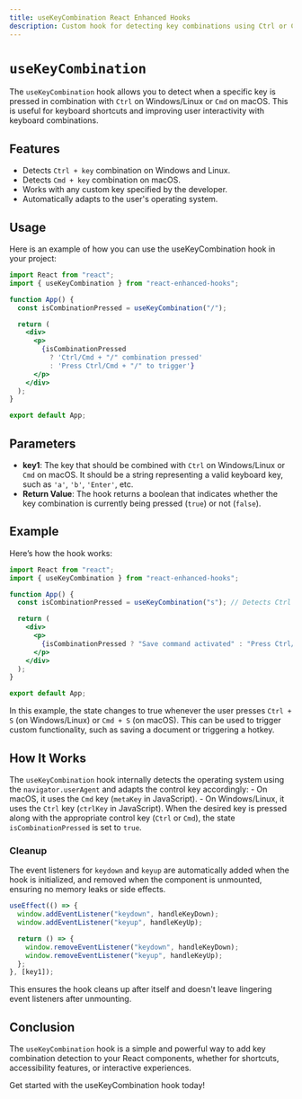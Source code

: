 ```yaml
---
title: useKeyCombination React Enhanced Hooks
description: Custom hook for detecting key combinations using Ctrl or Cmd on different operating systems.
---
```


# `useKeyCombination`

The `useKeyCombination` hook allows you to detect when a specific key is pressed in combination with `Ctrl` on Windows/Linux or `Cmd` on macOS. This is useful for keyboard shortcuts and improving user interactivity with keyboard combinations.

## Features

- Detects `Ctrl + key` combination on Windows and Linux.
- Detects `Cmd + key` combination on macOS.
- Works with any custom key specified by the developer.
- Automatically adapts to the user's operating system.

## Usage

Here is an example of how you can use the useKeyCombination hook in your project:

```jsx copy
import React from "react";
import { useKeyCombination } from "react-enhanced-hooks";

function App() {
  const isCombinationPressed = useKeyCombination("/");

  return (
    <div>
      <p>
        {isCombinationPressed
          ? 'Ctrl/Cmd + "/" combination pressed'
          : 'Press Ctrl/Cmd + "/" to trigger'}
      </p>
    </div>
  );
}

export default App;
```

## Parameters

- **key1**: The key that should be combined with `Ctrl` on Windows/Linux or `Cmd` on macOS. It should be a string representing a valid keyboard key, such as `'a'`, `'b'`, `'Enter'`, etc.
- **Return Value**: The hook returns a boolean that indicates whether the key combination is currently being pressed (`true`) or not (`false`).

## Example

Here’s how the hook works:

```jsx copy
import React from "react";
import { useKeyCombination } from "react-enhanced-hooks";

function App() {
  const isCombinationPressed = useKeyCombination("s"); // Detects Ctrl + S or Cmd + S

  return (
    <div>
      <p>
        {isCombinationPressed ? "Save command activated" : "Press Ctrl/Cmd + S"}
      </p>
    </div>
  );
}

export default App;
```

In this example, the state changes to true whenever the user presses `Ctrl + S` (on Windows/Linux) or `Cmd + S` (on macOS). This can be used to trigger custom functionality, such as saving a document or triggering a hotkey.

## How It Works

The `useKeyCombination` hook internally detects the operating system using the `navigator.userAgent` and adapts the control key accordingly: - On macOS, it uses the `Cmd` key (`metaKey` in JavaScript). - On Windows/Linux, it uses the `Ctrl` key (`ctrlKey` in JavaScript).
When the desired key is pressed along with the appropriate control key (`Ctrl` or `Cmd`), the state `isCombinationPressed` is set to `true`.

### Cleanup

The event listeners for `keydown` and `keyup` are automatically added when the hook is initialized, and removed when the component is unmounted, ensuring no memory leaks or side effects.

```jsx
useEffect(() => {
  window.addEventListener("keydown", handleKeyDown);
  window.addEventListener("keyup", handleKeyUp);

  return () => {
    window.removeEventListener("keydown", handleKeyDown);
    window.removeEventListener("keyup", handleKeyUp);
  };
}, [key1]);
```

This ensures the hook cleans up after itself and doesn't leave lingering event listeners after unmounting.

## Conclusion

The `useKeyCombination` hook is a simple and powerful way to add key combination detection to your React components, whether for shortcuts, accessibility features, or interactive experiences.

Get started with the useKeyCombination hook today!
